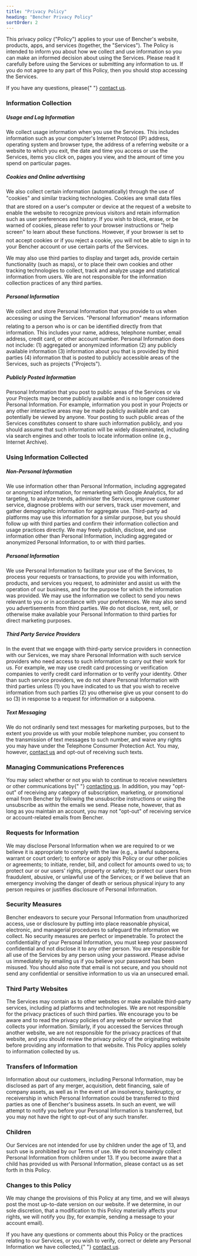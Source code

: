 ```yaml
---
title: "Privacy Policy"
heading: "Bencher Privacy Policy"
sortOrder: 2
---
```


<p>
    This privacy policy ("Policy") applies to your use of Bencher's website,
    products, apps, and services (together, the "Services"). The Policy is
    intended to inform you about how we collect and use information so you
    can make an informed decision about using the Services. Please read it
    carefully before using the Services or submitting any information to us.
    If you do not agree to any part of this Policy, then you should stop
    accessing the Services.
</p>
<p>
    If you have any questions, please{" "}
    <a href="mailto:legal@bencher.dev">contact us</a>.
</p>
<h3>Information Collection</h3>
<h5>Usage and Log Information</h5>
<p>
    We collect usage information when you use the Services. This includes
    information such as your computer's Internet Protocol (IP) address,
    operating system and browser type, the address of a referring website or
    a website to which you exit, the date and time you access or use the
    Services, items you click on, pages you view, and the amount of time you
    spend on particular pages.
</p>
<h5>Cookies and Online advertising</h5>
<p>
    We also collect certain information (automatically) through the use of
    "cookies" and similar tracking technologies. Cookies are small data
    files that are stored on a user's computer or device at the request of a
    website to enable the website to recognize previous visitors and retain
    information such as user preferences and history. If you wish to block,
    erase, or be warned of cookies, please refer to your browser
    instructions or "help screen" to learn about these functions. However,
    if your browser is set to not accept cookies or if you reject a cookie,
    you will not be able to sign in to your Bencher account or use certain
    parts of the Services.
</p>
<p>
    We may also use third parties to display and target ads, provide certain
    functionality (such as maps), or to place their own cookies and other
    tracking technologies to collect, track and analyze usage and
    statistical information from users. We are not responsible for the
    information collection practices of any third parties.
</p>
<h5>Personal Information</h5>
<p>
    We collect and store Personal Information that you provide to us when
    accessing or using the Services. "Personal Information" means
    information relating to a person who is or can be identified directly
    from that information. This includes your name, address, telephone
    number, email address, credit card, or other account number. Personal
    Information does not include: (1) aggregated or anonymized information
    (2) any publicly available information (3) information about you that is
    provided by third parties (4) information that is posted to publicly
    accessible areas of the Services, such as projects ("Projects").
</p>
<h5>Publicly Posted Information</h5>
<p>
    Personal Information that you post to public areas of the Services or
    via your Projects may become publicly available and is no longer
    considered Personal Information. For example, information you post in
    your Projects or any other interactive areas may be made publicly
    available and can potentially be viewed by anyone. Your posting to such
    public areas of the Services constitutes consent to share such
    information publicly, and you should assume that such information will
    be widely disseminated, including via search engines and other tools to
    locate information online (e.g., Internet Archive).
</p>
<h3>Using Information Collected</h3>
<h5>Non-Personal Information</h5>
<p>
    We use information other than Personal Information, including aggregated
    or anonymized information, for remarketing with Google Analytics, for ad
    targeting, to analyze trends, administer the Services, improve customer
    service, diagnose problems with our servers, track user movement, and
    gather demographic information for aggregate use. Third-party ad
    platforms may use this information for a similar purpose, but you should
    follow up with third parties and confirm their information collection
    and usage practices directly. We may freely publish, disclose, and use
    information other than Personal Information, including aggregated or
    anonymized Personal Information, to or with third parties.
</p>
<h5>Personal Information</h5>
<p>
    We use Personal Information to facilitate your use of the Services, to
    process your requests or transactions, to provide you with information,
    products, and services you request, to administer and assist us with the
    operation of our business, and for the purpose for which the information
    was provided. We may use the information we collect to send you news
    relevant to you or in accordance with your preferences. We may also send
    you advertisements from third parties. We do not disclose, rent, sell,
    or otherwise make available your Personal Information to third parties
    for direct marketing purposes.
</p>
<h5>Third Party Service Providers</h5>
<p>
    In the event that we engage with third-party service providers in
    connection with our Services, we may share Personal Information with
    such service providers who need access to such information to carry out
    their work for us. For example, we may use credit card processing or
    verification companies to verify credit card information or to verify
    your identity. Other than such service providers, we do not share
    Personal Information with third parties unless (1) you have indicated to
    us that you wish to receive information from such parties (2) you
    otherwise give us your consent to do so (3) in response to a request for
    information or a subpoena.
</p>
<h5>Text Messaging</h5>
<p>
    We do not ordinarily send text messages for marketing purposes, but to
    the extent you provide us with your mobile telephone number, you consent
    to the transmission of text messages to such number, and waive any
    rights you may have under the Telephone Consumer Protection Act. You
    may, however, <a href="mailto:info@bencher.dev">contact us</a> and
    opt-out of receiving such texts.
</p>
<h3>Managing Communications Preferences</h3>
<p>
    You may select whether or not you wish to continue to receive
    newsletters or other communications by{" "}
    <a href="mailto:info@bencher.dev">contacting us</a>. In addition, you
    may "opt-out" of receiving any category of subscription, marketing, or
    promotional email from Bencher by following the unsubscribe instructions
    or using the unsubscribe as within the emails we send. Please note,
    however, that as long as you maintain an account, you may not "opt-out"
    of receiving service or account-related emails from Bencher.
</p>
<h3>Requests for Information</h3>
<p>
    We may disclose Personal Information when we are required to or we
    believe it is appropriate to comply with the law (e.g., a lawful
    subpoena, warrant or court order); to enforce or apply this Policy or
    our other policies or agreements; to initiate, render, bill, and collect
    for amounts owed to us; to protect our or our users' rights, property or
    safety; to protect our users from fraudulent, abusive, or unlawful use
    of the Services; or if we believe that an emergency involving the danger
    of death or serious physical injury to any person requires or justifies
    disclosure of Personal Information.
</p>
<h3>Security Measures</h3>
<p>
    Bencher endeavors to secure your Personal Information from unauthorized
    access, use or disclosure by putting into place reasonable physical,
    electronic, and managerial procedures to safeguard the information we
    collect. No security measures are perfect or impenetrable. To protect
    the confidentiality of your Personal Information, you must keep your
    password confidential and not disclose it to any other person. You are
    responsible for all use of the Services by any person using your
    password. Please advise us immediately by emailing us if you believe
    your password has been misused. You should also note that email is not
    secure, and you should not send any confidential or sensitive
    information to us via an unsecured email.
</p>
<h3>Third Party Websites</h3>
<p>
    The Services may contain as to other websites or make available
    third-party services, including ad platforms and technologies. We are
    not responsible for the privacy practices of such third parties. We
    encourage you to be aware and to read the privacy policies of any
    website or service that collects your information. Similarly, if you
    accessed the Services through another website, we are not responsible
    for the privacy practices of that website, and you should review the
    privacy policy of the originating website before providing any
    information to that website. This Policy applies solely to information
    collected by us.
</p>
<h3>Transfers of Information</h3>
<p>
    Information about our customers, including Personal Information, may be
    disclosed as part of any merger, acquisition, debt financing, sale of
    company assets, as well as in the event of an insolvency, bankruptcy, or
    receivership in which Personal Information could be transferred to third
    parties as one of Bencher's business assets. In such an event, we will
    attempt to notify you before your Personal Information is transferred,
    but you may not have the right to opt-out of any such transfer.
</p>
<h3>Children</h3>
<p>
    Our Services are not intended for use by children under the age of 13,
    and such use is prohibited by our Terms of use. We do not knowingly
    collect Personal Information from children under 13. If you become aware
    that a child has provided us with Personal Information, please contact
    us as set forth in this Policy.
</p>
<h3>Changes to this Policy</h3>
<p>
    We may change the provisions of this Policy at any time, and we will
    always post the most up-to-date version on our website. If we determine,
    in our sole discretion, that a modification to this Policy materially
    affects your rights, we will notify you (by, for example, sending a
    message to your account email).
</p>
<p>
    If you have any questions or comments about this Policy or the practices
    relating to our Services, or you wish to verify, correct or delete any
    Personal Information we have collected,{" "}
    <a href="mailto:info@bencher.dev">contact us</a>.
</p>
